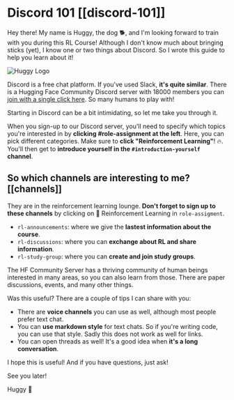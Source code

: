 # Discord 101 [[discord-101]]

Hey there! My name is Huggy, the dog 🐕, and I'm looking forward to train with you during this RL Course!
Although I don't know much about bringing sticks (yet), I know one or two things about Discord. So I wrote this guide to help you learn about it!

<img src="https://huggingface.co/datasets/huggingface-deep-rl-course/course-images/resolve/main/en/unit0/huggy-logo.jpg" alt="Huggy Logo"/>

Discord is a free chat platform. If you've used Slack, **it's quite similar**. There is a Hugging Face Community Discord server with 18000 members you can <a href="https://discord.gg/ydHrjt3WP5">join with a single click here</a>. So many humans to play with!

Starting in Discord can be a bit intimidating, so let me take you through it.

When you sign-up to our Discord server, you'll need to specify which topics you're interested in by **clicking #role-assignment at the left**. Here, you can pick different categories. Make sure to **click "Reinforcement Learning"**! :fire:.  You'll then get to **introduce yourself in the `#introduction-yourself` channel**.

## So which channels are interesting to me? [[channels]]

They are in the reinforcement learning lounge. **Don't forget to sign up to these channels** by clicking on 🤖 Reinforcement Learning in `role-assigment`.
- `rl-announcements`: where we give the **lastest information about the course**.
- `rl-discussions`: where you can **exchange about RL and share information**.
- `rl-study-group`: where you can **create and join study groups**.

The HF Community Server has a thriving community of human beings interested in many areas, so you can also learn from those. There are paper discussions, events, and many other things.

Was this useful? There are a couple of tips I can share with you:

- There are **voice channels** you can use as well, although most people prefer text chat.
- You can **use markdown style** for text chats. So if you're writing code, you can use that style. Sadly this does not work as well for links.
- You can open threads as well! It's a good idea when **it's a long conversation**.

I hope this is useful! And if you have questions, just ask!

See you later!

Huggy 🐶
